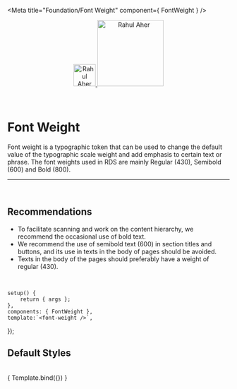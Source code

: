 
<Meta title="Foundation/Font Weight" component={ FontWeight } />

<div align="center" style={{display: 'flex'}}>
    <a href="https://rahulaher.netlify.app">
        <img src="https://rahulaher.netlify.app/img/logo/glyph-black-colored.svg" alt="Rahul Aher logo" width="50" />
        <img src="https://rahulaher.netlify.app/img/logo/word-black-colored.svg" alt="Rahul Aher" width="150" />
    </a>
</div>

<br />
<br />

# Font Weight

Font weight is a typographic token that can be used to change the 
default value of the typographic scale weight and add emphasis to 
certain text or phrase. The font weights used in RDS are mainly 
Regular (430), Semibold (600) and Bold (800).

<hr />
<br />

## Recommendations

- To facilitate scanning and work on the content hierarchy, we recommend the occasional use of bold text.
- We recommend the use of semibold text (600) in section titles and buttons, and its use in texts in the body of pages should be avoided.
- Texts in the body of the pages should preferably have a weight of regular (430).

<br />

	setup() {
		return { args };
	},
	components: { FontWeight },
	template:`<font-weight />`,
});

## Default Styles

<br />

<Story name="Font Weight">
	{ Template.bind({}) }
</Story>
